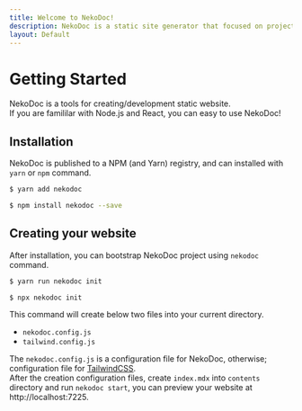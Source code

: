 ```yaml
---
title: Welcome to NekoDoc!
description: NekoDoc is a static site generator that focused on project documentation, api documentation, and product documentation.
layout: Default
---
```


# Getting Started

NekoDoc is a tools for creating/development static website.  
If you are famililar with Node.js and React, you can easy to use NekoDoc!

## Installation

NekoDoc is published to a NPM (and Yarn) registry, and can installed with `yarn` or `npm` command.

<Tab defaultActiveKey="yarn">
<TabItem tabKey="yarn" title="yarn">

```bash
$ yarn add nekodoc
```

</TabItem>
<TabItem tabKey="npm" title="npm">

```bash
$ npm install nekodoc --save
```

</TabItem>
</Tab>

## Creating your website

After installation, you can bootstrap NekoDoc project using `nekodoc` command.

<Tab defaultActiveKey="yarn">
<TabItem tabKey="yarn" title="yarn">

```bash
$ yarn run nekodoc init
```

</TabItem>
<TabItem tabKey="npm" title="npm">

```bash
$ npx nekodoc init
```

</TabItem>
</Tab>

This command will create below two files into your current directory.

- `nekodoc.config.js`
- `tailwind.config.js`

The `nekodoc.config.js` is a configuration file for NekoDoc, otherwise; configuration file for [TailwindCSS](https://tailwindcss.com/).  
After the creation configuration files, create `index.mdx` into `contents` directory and run `nekodoc start`, you can preview your website at http://localhost:7225.
